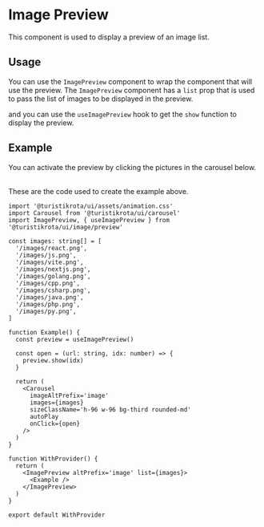 
<Meta title='Components/Image Preview' />

# Image Preview

This component is used to display a preview of an image list.

## Usage

You can use the `ImagePreview` component to wrap the component that will use the preview. The `ImagePreview` component has a `list` prop that is used to pass the list of images to be displayed in the preview.

and you can use the `useImagePreview` hook to get the `show` function to display the preview.

## Example

You can activate the preview by clicking the pictures in the carousel below.

<Example />

<br />

<Summary title="Show Code">
These are the code used to create the example above.

```tsx
import '@turistikrota/ui/assets/animation.css'
import Carousel from '@turistikrota/ui/carousel'
import ImagePreview, { useImagePreview } from '@turistikrota/ui/image/preview'

const images: string[] = [
  '/images/react.png',
  '/images/js.png',
  '/images/vite.png',
  '/images/nextjs.png',
  '/images/golang.png',
  '/images/cpp.png',
  '/images/csharp.png',
  '/images/java.png',
  '/images/php.png',
  '/images/py.png',
]

function Example() {
  const preview = useImagePreview()

  const open = (url: string, idx: number) => {
    preview.show(idx)
  }

  return (
    <Carousel
      imageAltPrefix='image'
      images={images}
      sizeClassName='h-96 w-96 bg-third rounded-md'
      autoPlay
      onClick={open}
    />
  )
}

function WithProvider() {
  return (
    <ImagePreview altPrefix='image' list={images}>
      <Example />
    </ImagePreview>
  )
}

export default WithProvider
```

</Summary>
